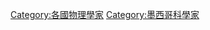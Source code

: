 {{Catnav|頁面分類|人物|各職業人物|科学家|物理学家}}
{{Catnav|頁面分類|人物|各職業人物|物理学家}}
{{Commonscat|Physicists from Mexico}}

[[Category:各國物理學家|Category:各國物理學家]]
[[Category:墨西哥科學家|Category:墨西哥科學家]]